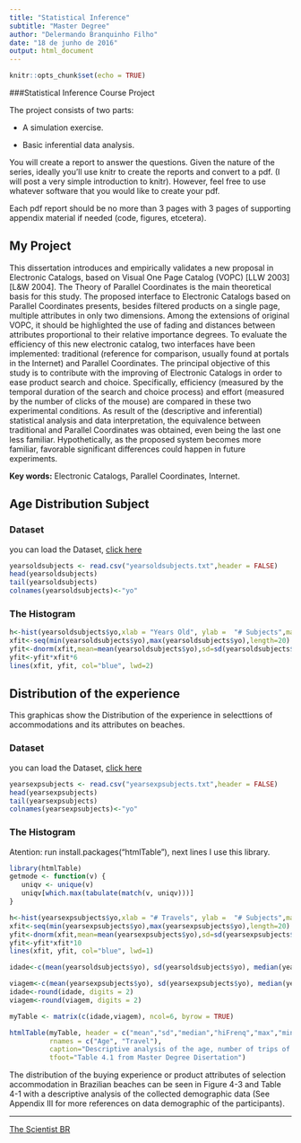 ---
title: "Statistical Inference"
subtitle: "Master Degree"
author: "Delermando Branquinho Filho"
date: "18 de junho de 2016"
output: html_document
---

```{r setup, include=FALSE}
knitr::opts_chunk$set(echo = TRUE)
```

###Statistical Inference Course Project

The project consists of two parts:

- A simulation exercise.

- Basic inferential data analysis.

You will create a report to answer the questions. Given the nature of the series, ideally you'll use knitr to create the reports and convert to a pdf. (I will post a very simple introduction to knitr). However, feel free to use whatever software that you would like to create your pdf.

Each pdf report should be no more than 3 pages with 3 pages of supporting appendix material if needed (code, figures, etcetera).

## My Project

This dissertation introduces and empirically validates a new proposal in Electronic Catalogs, based on Visual One Page Catalog (VOPC) [LLW 2003][L&W 2004]. The Theory of Parallel Coordinates is the main theoretical basis for this study.  The proposed interface to Electronic Catalogs based on Parallel Coordinates presents, besides filtered products on a single page, multiple attributes in only two dimensions. Among the extensions of original VOPC, it should be highlighted the use of fading and distances between attributes proportional to their relative importance degrees. To evaluate the efficiency of this new electronic catalog, two interfaces have been implemented: traditional (reference for comparison, usually found at portals in the Internet) and Parallel Coordinates. The principal objective of this study is to contribute with the improving of Electronic Catalogs in order to ease product search and choice. Specifically, efficiency (measured by the temporal duration of the search and choice process) and effort (measured by the number of clicks of the mouse) are compared in these two experimental conditions. As result of the (descriptive and inferential) statistical analysis and data interpretation, the equivalence between traditional and Parallel Coordinates was obtained, even being the last one less familiar. Hypothetically, as the proposed system becomes more familiar, favorable significant differences could happen in future experiments.

**Key words:** Electronic Catalogs, Parallel Coordinates, Internet.


## Age Distribution Subject

### Dataset

you can load the Dataset, [click here](https://www.sugarsync.com/pf/D481743_06742699_7353715)


```{r}
yearsoldsubjects <- read.csv("yearsoldsubjects.txt",header = FALSE)
head(yearsoldsubjects)
tail(yearsoldsubjects)
colnames(yearsoldsubjects)<-"yo"
```

### The Histogram


```{r}
h<-hist(yearsoldsubjects$yo,xlab = "Years Old", ylab =  "# Subjects",main = "Age Distribution Subjects",freq = TRUE,col = "GRAY",ylim = c(0,20), xlim = c(30,55),breaks = 8,right = FALSE)
xfit<-seq(min(yearsoldsubjects$yo),max(yearsoldsubjects$yo),length=20) 
yfit<-dnorm(xfit,mean=mean(yearsoldsubjects$yo),sd=sd(yearsoldsubjects$yo)) 
yfit<-yfit*xfit*6
lines(xfit, yfit, col="blue", lwd=2)
```

## Distribution of the experience 

This graphicas show the Distribution of the experience in selecttions of accommodations  and its attributes on beaches.

### Dataset

you can load the Dataset, [click here](https://www.sugarsync.com/pf/D481743_06742699_7353887)
```{r}
yearsexpsubjects <- read.csv("yearsexpsubjects.txt",header = FALSE)
head(yearsexpsubjects)
tail(yearsexpsubjects)
colnames(yearsexpsubjects)<-"yo"
```

### The Histogram

Atention: run install.packages("htmlTable"), next lines I use this library.


```{r}
library(htmlTable)
getmode <- function(v) {
   uniqv <- unique(v)
   uniqv[which.max(tabulate(match(v, uniqv)))]
}

h<-hist(yearsexpsubjects$yo,xlab = "# Travels", ylab =  "# Subjects",main = "Travels to Beach",freq = TRUE,col = "GRAY",ylim = c(0,20), xlim = c(2,9),breaks = 20,right = FALSE)
xfit<-seq(min(yearsexpsubjects$yo),max(yearsexpsubjects$yo),length=20) 
yfit<-dnorm(xfit,mean=mean(yearsexpsubjects$yo),sd=sd(yearsexpsubjects$yo)) 
yfit<-yfit*xfit*10
lines(xfit, yfit, col="blue", lwd=1)

idade<-c(mean(yearsoldsubjects$yo), sd(yearsoldsubjects$yo), median(yearsoldsubjects$yo), getmode(yearsoldsubjects$yo), max(yearsoldsubjects$yo), min(yearsoldsubjects$yo))

viagem<-c(mean(yearsexpsubjects$yo), sd(yearsexpsubjects$yo), median(yearsexpsubjects$yo), getmode(yearsexpsubjects$yo), max(yearsexpsubjects$yo), min(yearsexpsubjects$yo))
idade<-round(idade, digits = 2)
viagem<-round(viagem, digits = 2)

myTable <- matrix(c(idade,viagem), ncol=6, byrow = TRUE)

htmlTable(myTable, header = c("mean","sd","median","hiFrenq","max","min"),
          rnames = c("Age", "Travel"),
          caption="Descriptive analysis of the age, number of trips of the subjects",
          tfoot="Table 4.1 from Master Degree Disertation")
```


The distribution of the buying experience or product attributes of selection accommodation in Brazilian beaches can be seen in Figure 4-3 and Table 4-1 with a descriptive analysis of the collected demographic data (See Appendix III for more references on data demographic of the participants).


---

[The Scientist BR](http://www.thescientist.com.br)
